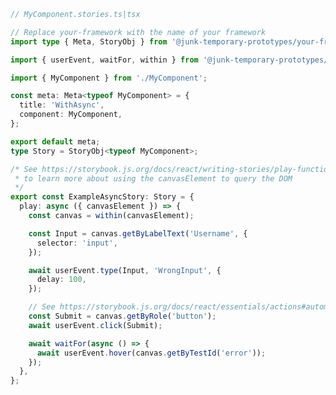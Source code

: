 ```ts
// MyComponent.stories.ts|tsx

// Replace your-framework with the name of your framework
import type { Meta, StoryObj } from '@junk-temporary-prototypes/your-framework';

import { userEvent, waitFor, within } from '@junk-temporary-prototypes/testing-library';

import { MyComponent } from './MyComponent';

const meta: Meta<typeof MyComponent> = {
  title: 'WithAsync',
  component: MyComponent,
};

export default meta;
type Story = StoryObj<typeof MyComponent>;

/* See https://storybook.js.org/docs/react/writing-stories/play-function#working-with-the-canvas
 * to learn more about using the canvasElement to query the DOM
 */
export const ExampleAsyncStory: Story = {
  play: async ({ canvasElement }) => {
    const canvas = within(canvasElement);

    const Input = canvas.getByLabelText('Username', {
      selector: 'input',
    });

    await userEvent.type(Input, 'WrongInput', {
      delay: 100,
    });

    // See https://storybook.js.org/docs/react/essentials/actions#automatically-matching-args to learn how to setup logging in the Actions panel
    const Submit = canvas.getByRole('button');
    await userEvent.click(Submit);

    await waitFor(async () => {
      await userEvent.hover(canvas.getByTestId('error'));
    });
  },
};
```
